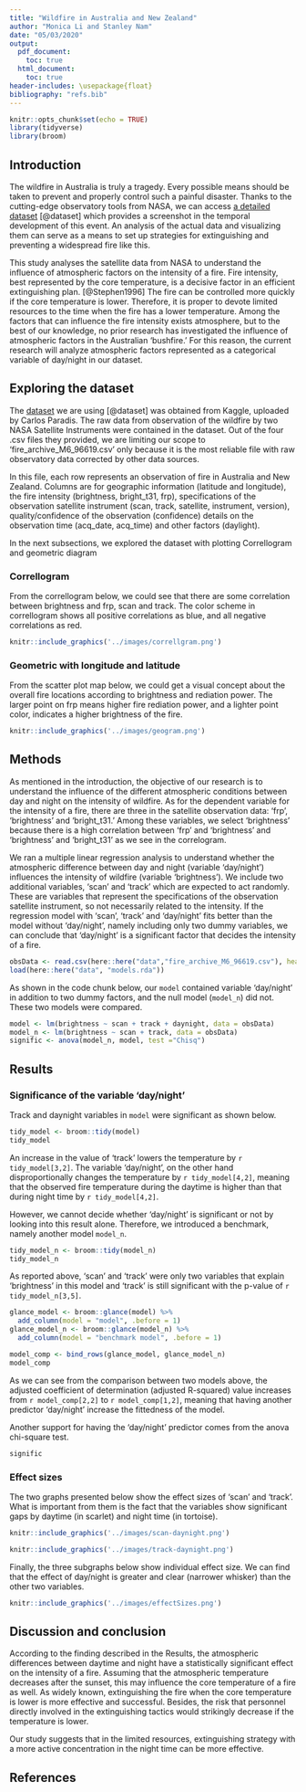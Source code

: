 ```yaml
---
title: "Wildfire in Australia and New Zealand"
author: "Monica Li and Stanley Nam"
date: "05/03/2020"
output: 
  pdf_document:
    toc: true
  html_document:
    toc: true
header-includes: \usepackage{float}
bibliography: "refs.bib"
---
```


```r
knitr::opts_chunk$set(echo = TRUE)
library(tidyverse)
library(broom)
```

## Introduction

The wildfire in Australia is truly a tragedy. Every possible means should be taken to prevent and properly control such a painful disaster. Thanks to the cutting-edge observatory tools from NASA, we can access [a detailed dataset](https://www.kaggle.com/carlosparadis/fires-from-space-australia-and-new-zeland) [@dataset] which provides a screenshot in the temporal development of this event. An analysis of the actual data and visualizing them can serve as a means to set up strategies for extinguishing and preventing a widespread fire like this. 

This study analyses the satellite data from NASA to understand the influence of atmospheric factors on the intensity of a fire. Fire intensity, best represented by the core temperature, is a decisive factor in an efficient extinguishing plan. [@Stephen1996] The fire can be controlled more quickly if the core temperature is lower. Therefore, it is proper to devote limited resources to the time when the fire has a lower temperature. Among the factors that can influence the fire intensity exists atmosphere, but to the best of our knowledge, no prior research has investigated the influence of atmospheric factors in the Australian 'bushfire.' For this reason, the current research will analyze atmospheric factors represented as a categorical variable of day/night in our dataset.

## Exploring the dataset
 
The [dataset](https://www.kaggle.com/carlosparadis/fires-from-space-australia-and-new-zeland) we are using [@dataset] was obtained from Kaggle, uploaded by Carlos Paradis. The raw data from observation of the wildfire by two NASA Satellite Instruments were contained in the dataset. Out of the four .csv files they provided, we are limiting our scope to 'fire_archive_M6_96619.csv' only because it is the most reliable file with raw observatory data corrected by other data sources.

In this file, each row represents an observation of fire in Australia and New Zealand. Columns are for geographic information (latitude and longitude), the fire intensity (brightness, bright_t31, frp), specifications of the observation satellite instrument (scan, track, satellite, instrument, version), quality/confidence of the observation (confidence) details on the observation time (acq_date, acq_time) and other factors (daylight).

In the next subsections, we explored the dataset with plotting Correllogram and geometric diagram

### Correllogram
From the correllogram below, we could see that there are some correlation between brightness and frp, scan and track. The color scheme in correllogram shows all positive correlations as blue, and all negative correlations as red.


```r
knitr::include_graphics('../images/correllgram.png')
```

### Geometric with longitude and latitude
From the scatter plot map below, we could get a visual concept about the overall fire locations according to brightness and rediation power. The larger point on frp means higher fire rediation power, and a lighter point color, indicates a higher brightness of the fire.

```r
knitr::include_graphics('../images/geogram.png')
```

## Methods
As mentioned in the introduction, the objective of our research is to understand the influence of the different atmospheric conditions between day and night on the intensity of wildfire. As for the dependent variable for the intensity of a fire, there are three in the satellite observation data: 'frp', 'brightness' and 'bright_t31.' Among these variables, we select 'brightness' because there is a high correlation between 'frp' and 'brightness' and 'brightness' and 'bright_t31' as we see in the correlogram.

We ran a multiple linear regression analysis to understand whether the atmospheric difference between day and night (variable 'day/night') influences the intensity of wildfire (variable 'brightness'). We include two additional variables, 'scan' and 'track' which are expected to act randomly. These are variables that represent the specifications of the observation satellite instrument, so not necessarily related to the intensity. If the regression model with 'scan', 'track' and 'day/night' fits better than the model without 'day/night', namely including only two dummy variables, we can conclude that 'day/night' is a significant factor that decides the intensity of a fire.

```r
obsData <- read.csv(here::here("data","fire_archive_M6_96619.csv"), header = T)
load(here::here("data", "models.rda"))
```

As shown in the code chunk below, our `model` contained variable 'day/night' in addition to two dummy factors, and the null model (`model_n`) did not. These two models were compared.

```r
model <- lm(brightness ~ scan + track + daynight, data = obsData)
model_n <- lm(brightness ~ scan + track, data = obsData)
signific <- anova(model_n, model, test ="Chisq")
```

## Results

### Significance of the variable 'day/night'

Track and daynight variables in `model` were significant as shown below. 

```r
tidy_model <- broom::tidy(model)
tidy_model
```

An increase in the value of 'track' lowers the temperature by `r tidy_model[3,2]`. The variable 'day/night', on the other hand disproportionally changes the temperature by `r tidy_model[4,2]`, meaning that the observed fire temperature during the daytime is higher than that during night time by `r tidy_model[4,2]`.

However, we cannot decide whether 'day/night' is significant or not by looking into this result alone. Therefore, we introduced a benchmark, namely another model `model_n`.

```r
tidy_model_n <- broom::tidy(model_n)
tidy_model_n
```

As reported above, 'scan' and 'track' were only two variables that explain 'brightness' in this model and 'track' is still significant with the p-value of `r tidy_model_n[3,5]`. 

```r
glance_model <- broom::glance(model) %>%
  add_column(model = "model", .before = 1)
glance_model_n <- broom::glance(model_n) %>%
  add_column(model = "benchmark model", .before = 1)

model_comp <- bind_rows(glance_model, glance_model_n)
model_comp
```

As we can see from the comparison between two models above, the adjusted coefficient of determination (adjusted R-squared) value increases from `r model_comp[2,2]` to `r model_comp[1,2]`, meaning that having another predictor 'day/night' increase the fittedness of the model.

Another support for having the 'day/night' predictor comes from the anova chi-square test.

```r
signific
```

### Effect sizes
The two graphs presented below show the effect sizes of 'scan' and 'track'. What is important from them is the fact that the variables show significant gaps by daytime (in scarlet) and night time (in tortoise).

```r
knitr::include_graphics('../images/scan-daynight.png')
```

```r
knitr::include_graphics('../images/track-daynight.png')
```

Finally, the three subgraphs below show individual effect size. We can find that the effect of day/night is greater and clear (narrower whisker) than the other two variables.

```r
knitr::include_graphics('../images/effectSizes.png')
```


## Discussion and conclusion 
According to the finding described in the Results, the atmospheric differences between daytime and night have a statistically significant effect on the intensity of a fire. Assuming that the atmospheric temperature decreases after the sunset, this may influence the core temperature of a fire as well. As widely known, extinguishing the fire when the core temperature is lower is more effective and successful. Besides, the risk that personnel directly involved in the extinguishing tactics would strikingly decrease if the temperature is lower.

Our study suggests that in the limited resources, extinguishing strategy with a more active concentration in the night time can be more effective.

## References